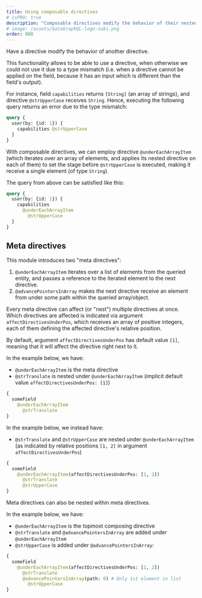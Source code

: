 ```yaml
---
title: Using composable directives
# isPRO: true
description: "Composable directives modify the behavior of their nested directives, unlocking the possibility to iterate array values in fields and applying a directive to each value."
# image: /assets/GatoGraphQL-logo-suki.png
order: 800
---
```


Have a directive modify the behavior of another directive.

This functionality allows to be able to use a directive, when otherwise we could not use it due to a type mismatch (i.e. when a directive cannot be applied on the field, because it has an input which is different than the field's output).

For instance, field `capabilities` returns `[String]` (an array of strings), and directive `@strUpperCase` receives `String`. Hence, executing the following query returns an error due to the type mismatch:

```graphql
query {
  user(by: {id: 1}) {
    capabilities @strUpperCase
  }
}
```

With composable directives, we can employ directive `@underEachArrayItem` (which iterates over an array of elements, and applies its nested directive on each of them) to set the stage before `@strUpperCase` is executed, making it receive a single element (of type `String`).

The query from above can be satisfied like this:

```graphql
query {
  user(by: {id: 1}) {
    capabilities
      @underEachArrayItem
        @strUpperCase
  }
}
```

## Meta directives

This module introduces two "meta directives":

1. `@underEachArrayItem` iterates over a list of elements from the queried entity, and passes a reference to the iterated element to the next directive.
2. `@advancePointersInArray` makes the next directive receive an element from under some path within the queried array/object.

Every meta directive can affect (or "nest") multiple directives at once. Which directives are affected is indicated via argument `affectDirectivesUnderPos`, which receives an array of positive integers, each of them defining the affected directive's relative position.

By default, argument `affectDirectivesUnderPos` has default value `[1]`, meaning that it will affect the directive right next to it.

In the example below, we have:

- `@underEachArrayItem` is the meta directive
- `@strTranslate` is nested under `@underEachArrayItem` (implicit default value `affectDirectivesUnderPos: [1]`)

```graphql
{
  someField
    @underEachArrayItem
      @strTranslate
}
```

In the example below, we instead have:

- `@strTranslate` and `@strUpperCase` are nested under `@underEachArrayItem` (as indicated by relative positions `[1, 2]` in argument `affectDirectivesUnderPos`)

```graphql
{
  someField
    @underEachArrayItem(affectDirectivesUnderPos: [1, 2])
      @strTranslate
      @strUpperCase
}
```

Meta directives can also be nested within meta directives.

In the example below, we have:

- `@underEachArrayItem` is the topmost composing directive
- `@strTranslate` and `@advancePointersInArray` are added under `@underEachArrayItem`
- `@strUpperCase` is added under `@advancePointersInArray`:

```graphql
{
  someField
    @underEachArrayItem(affectDirectivesUnderPos: [1, 2])
      @strTranslate
      @advancePointersInArray(path: 0) # Only 1st element in list
        @strUpperCase
}
```
